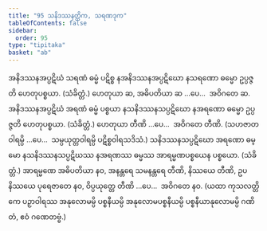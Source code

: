 ```yaml
---
title: "95 သနိဒဿနတ္တိက, သရဏဒုက"
tableOfContents: false
sidebar:
  order: 95
type: "tipitaka"
basket: "ab"
---
```



<DynamicBreadcrumb />

<Division number="146">

<Paragraph number="346">
အနိဒဿနအပ္ပဋိဃံ သရဏံ ဓမ္မံ ပဋိစ္စ နအနိဒဿနအပ္ပဋိဃော နသရဏော ဓမ္မော ဥပ္ပဇ္ဇတိ ဟေတုပစ္စယာ. (သံခိတ္တံ.) ဟေတုယာ ဆ, အဓိပတိယာ ဆ …ပေ…  အဝိဂတေ ဆ.
</Paragraph>

<Paragraph number="347">
အနိဒဿနအပ္ပဋိဃံ အရဏံ ဓမ္မံ ပစ္စယာ နသနိဒဿနသပ္ပဋိဃော နအရဏော ဓမ္မော ဥပ္ပဇ္ဇတိ ဟေတုပစ္စယာ. (သံခိတ္တံ.) ဟေတုယာ တီဏိ …ပေ…  အဝိဂတေ တီဏိ.
</Paragraph>

<Paragraph number="348">
(သဟဇာတဝါရမ္ပိ …ပေ…  သမ္ပယုတ္တဝါရမ္ပိ ပဋိစ္စဝါရသဒိသံ.)
</Paragraph>

</Division>
<Division number="147">

<Paragraph number="349">
သနိဒဿနသပ္ပဋိဃော အရဏော ဓမ္မော နသနိဒဿနသပ္ပဋိဃဿ နအရဏဿ ဓမ္မဿ အာရမ္မဏပစ္စယေန ပစ္စယော. (သံခိတ္တံ.)
</Paragraph>

<Paragraph number="350">
အာရမ္မဏေ အဓိပတိယာ နဝ, အနန္တရေ သမနန္တရေ တီဏိ, နိဿယေ တီဏိ, ဥပနိဿယေ ပုရေဇာတေ နဝ, ဝိပ္ပယုတ္တေ တီဏိ …ပေ…  အဝိဂတေ နဝ.
</Paragraph>

<Paragraph number="351">
(ယထာ ကုသလတ္တိကေ ပဉှာဝါရဿ အနုလောမမ္ပိ ပစ္စနီယမ္ပိ အနုလောမပစ္စနီယမ္ပိ ပစ္စနီယာနုလောမမ္ပိ ဂဏိတံ, ဧဝံ ဂဏေတဗ္ဗံ.)
</Paragraph>
</Division>